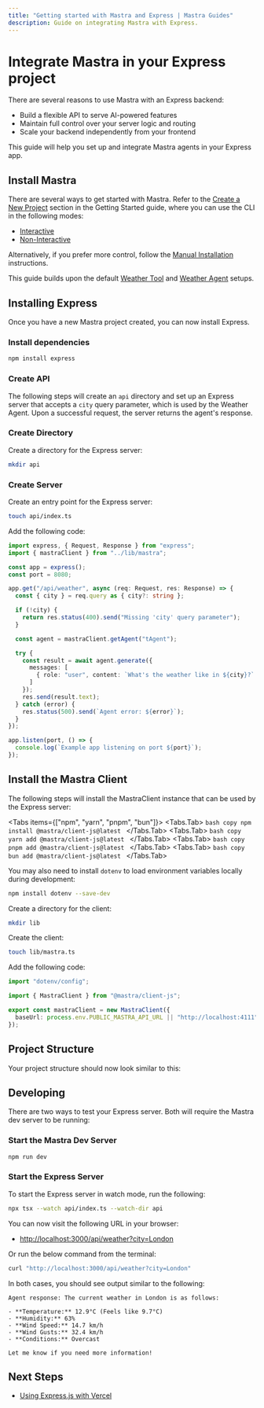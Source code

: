 ```yaml
---
title: "Getting started with Mastra and Express | Mastra Guides"
description: Guide on integrating Mastra with Express.
---
```



# Integrate Mastra in your Express project

There are several reasons to use Mastra with an Express backend:

- Build a flexible API to serve AI-powered features
- Maintain full control over your server logic and routing
- Scale your backend independently from your frontend

This guide will help you set up and integrate Mastra agents in your Express app.

## Install Mastra

There are several ways to get started with Mastra. Refer to the [Create a New Project](/docs/getting-started/installation#create-a-new-project) section in the Getting Started guide, where you can use the CLI in the following modes:

- [Interactive](/docs/getting-started/installation#interactive)
- [Non-Interactive](/docs/getting-started/installation#non-interactive)

Alternatively, if you prefer more control, follow the [Manual Installation](/docs/getting-started/installation#manual-installation) instructions.

This guide builds upon the default [Weather Tool](/docs/getting-started/installation#create-a-tool) and [Weather Agent](/docs/getting-started/installation#create-an-agent) setups.


## Installing Express

Once you have a new Mastra project created, you can now install Express.

### Install dependencies

```bash copy
npm install express
```
### Create API

The following steps will create an `api` directory and set up an Express server that accepts a `city` query parameter, which is used by the Weather Agent. Upon a successful request, the server returns the agent's response.

### Create Directory

Create a directory for the Express server:

```bash copy
mkdir api
```

### Create Server

Create an entry point for the Express server:

```bash copy
touch api/index.ts
```

Add the following code:

```typescript filename="/api/index.ts" showLineNumber copy
import express, { Request, Response } from "express";
import { mastraClient } from "../lib/mastra";

const app = express();
const port = 8080;

app.get("/api/weather", async (req: Request, res: Response) => {
  const { city } = req.query as { city?: string };

  if (!city) {
    return res.status(400).send("Missing 'city' query parameter");
  }

  const agent = mastraClient.getAgent("tAgent");

  try {
    const result = await agent.generate({
      messages: [
        { role: "user", content: `What's the weather like in ${city}?` }
      ]
    });
    res.send(result.text);
  } catch (error) {
    res.status(500).send(`Agent error: ${error}`);
  }
});

app.listen(port, () => {
  console.log(`Example app listening on port ${port}`);
});
```

## Install the Mastra Client

The following steps will install the MastraClient instance that can be used by the Express server:

<Tabs items={["npm", "yarn", "pnpm", "bun"]}>
  <Tabs.Tab>
    ```bash copy
    npm install @mastra/client-js@latest
    ```
  </Tabs.Tab>
  <Tabs.Tab>
    ```bash copy
    yarn add @mastra/client-js@latest
    ```
  </Tabs.Tab>
  <Tabs.Tab>
    ```bash copy
    pnpm add @mastra/client-js@latest
    ```
  </Tabs.Tab>
  <Tabs.Tab>
    ```bash copy
    bun add @mastra/client-js@latest
    ```
  </Tabs.Tab>
</Tabs>

You may also need to install `dotenv` to load environment variables locally during development:

```bash copy
npm install dotenv --save-dev
```

Create a directory for the client:

```bash copy
mkdir lib
```
Create the client:

```bash copy
touch lib/mastra.ts
```

Add the following code:

```typescript filename="/lib/mastra.ts" showLineNumbers copy
import "dotenv/config";

import { MastraClient } from "@mastra/client-js";

export const mastraClient = new MastraClient({
  baseUrl: process.env.PUBLIC_MASTRA_API_URL || "http://localhost:4111"
});
```

## Project Structure

Your project structure should now look similar to this:

<FileTree>
  <FileTree.Folder name="api" defaultOpen>
    <FileTree.File name="index.ts" />
  </FileTree.Folder>
  <FileTree.Folder name="lib" defaultOpen>
    <FileTree.File name="mastra.ts" />
  </FileTree.Folder>
  <FileTree.Folder name="src" defaultOpen>
    <FileTree.Folder name="mastra" defaultOpen>
      <FileTree.Folder name="agents" defaultOpen>
        <FileTree.File name="agent-name.ts" />
      </FileTree.Folder>
      <FileTree.Folder name="tools" defaultOpen>
        <FileTree.File name="tool-name.ts" />
      </FileTree.Folder>
      <FileTree.File name="index.ts" />
    </FileTree.Folder>
  </FileTree.Folder>
  <FileTree.File name=".env" />
  <FileTree.File name="package.json" />
  <FileTree.File name="tsconfig.json" />
</FileTree>

## Developing

There are two ways to test your Express server. Both will require the Mastra dev server to be running:

### Start the Mastra Dev Server

```bash copy
npm run dev
```

### Start the Express Server

To start the Express server in watch mode, run the following:

```bash
npx tsx --watch api/index.ts --watch-dir api
```

You can now visit the following URL in your browser:

- [http://localhost:3000/api/weather?city=London](http://localhost:3000/api/weather?city=London)

Or run the below command from the terminal:

```bash copy
curl "http://localhost:3000/api/weather?city=London"
```

In both cases, you should see output similar to the following:

```plaintext
Agent response: The current weather in London is as follows:

- **Temperature:** 12.9°C (Feels like 9.7°C)
- **Humidity:** 63%
- **Wind Speed:** 14.7 km/h
- **Wind Gusts:** 32.4 km/h
- **Conditions:** Overcast

Let me know if you need more information!
```


## Next Steps

- [Using Express.js with Vercel](https://vercel.com/guides/using-express-with-vercel)


